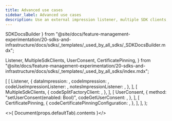 ```yaml
---
title: Advanced use cases
sidebar_label: Advanced use cases
description: Use an external impression listener, multiple SDK clients, user consent, and certificate pinning.
---
```


  SDKDocsBuilder
} from "@site/docs/feature-management-experimentation/20-sdks-and-infrastructure/docs/sdks/_templates/_used_by_all_sdks/_SDKDocsBuilder.mdx";

  Listener,
  MultipleSdkClients,
  UserConsent,
  CertificatePinning,
} from "@site/docs/feature-management-experimentation/20-sdks-and-infrastructure/docs/sdks/_templates/_used_by_all_sdks/index.mdx";





  [
    [ 
      Listener, 
      { 
        dataImpression:            <DataImpression />,
        codeImpression:            <Impression defaultTab={t} />,
        codeUseImpressionListener: <UseImpressionListener defaultTab={t} />,
        notesImpressionListener:   <NotesImpressionListener />,
      }, 
    ],
    [ 
      MultipleSdkClients, 
      {
        codeSplitFactoryClient: <SplitFactoryClient defaultTab={t} />,
      },
    ],
    [
      UserConsent,
      {
        method:             "setUserConsent(enabled: Bool)",
        codeGetUserConsent: <GetUserConsent defaultTab={t} />,
      },
    ],
    [
      CertificatePinning,
      {
        codeCertificatePinningConfiguration: <CertificatePinningConfiguration defaultTab={t} />,
      },
    ],
  ],
);

<>{ Document(props.defaultTab).contents }</>
